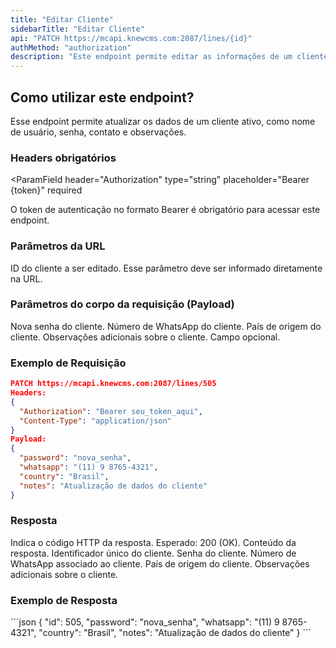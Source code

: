 ```yaml
---
title: "Editar Cliente"
sidebarTitle: "Editar Cliente"
api: "PATCH https://mcapi.knewcms.com:2087/lines/{id}"
authMethod: "authorization"
description: "Este endpoint permite editar as informações de um cliente ativo na plataforma ."
---
```


## Como utilizar este endpoint?

Esse endpoint permite atualizar os dados de um cliente ativo, como nome de usuário, senha, contato e observações.

### Headers obrigatórios

<ParamField
  header="Authorization"
  type="string"
  placeholder="Bearer {token}"
  required
>
  O token de autenticação no formato Bearer é obrigatório para acessar este endpoint.
</ParamField>

### Parâmetros da URL

<ParamField path="id" type="string" placeholder="505" required>
  ID do cliente a ser editado. Esse parâmetro deve ser informado diretamente na URL.
</ParamField>

### Parâmetros do corpo da requisição (Payload)

<ParamField body="password" type="string" placeholder="123456" required>
  Nova senha do cliente. 
</ParamField>

<ParamField body="whatsapp" type="string" placeholder="(12) 3 1231-2312" required>
  Número de WhatsApp do cliente. 
</ParamField>

<ParamField body="country" type="string" placeholder="Brasil" required>
  País de origem do cliente. 
</ParamField>

<ParamField body="notes" type="string" placeholder="Observações">
  Observações adicionais sobre o cliente. Campo opcional.
</ParamField>

### Exemplo de Requisição

```json
PATCH https://mcapi.knewcms.com:2087/lines/505
Headers:
{
  "Authorization": "Bearer seu_token_aqui",
  "Content-Type": "application/json"
}
Payload:
{
  "password": "nova_senha",
  "whatsapp": "(11) 9 8765-4321",
  "country": "Brasil",
  "notes": "Atualização de dados do cliente"
}
```

### Resposta

<ResponseField name="status" type="number">
  Indica o código HTTP da resposta. Esperado: 200 (OK).
</ResponseField>

<ResponseField name="response" type="object">
Conteúdo da resposta.

<Expandable title="Mostrar objeto">
<ResponseField name="id" type="number">
  Identificador único do cliente.
</ResponseField>

<ResponseField name="password" type="string">
  Senha do cliente.
</ResponseField>

<ResponseField name="whatsapp" type="string">
  Número de WhatsApp associado ao cliente.
</ResponseField>

<ResponseField name="country" type="string">
  País de origem do cliente.
</ResponseField>

<ResponseField name="notes" type="string">
  Observações adicionais sobre o cliente.
</ResponseField>
</Expandable>
</ResponseField>

### Exemplo de Resposta

<ResponseExample>
```json
{
  "id": 505,
  "password": "nova_senha",
  "whatsapp": "(11) 9 8765-4321",
  "country": "Brasil",
  "notes": "Atualização de dados do cliente"
}
```
</ResponseExample>